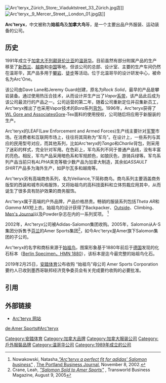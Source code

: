 {{NotChineseTitle|time=2015-12-14T04:26:21+00:00}}
{{Coord|49.304608|N|123.01397|W|region:CA-BC_scale:10000|display=title}}
{{Infobox company
| name = ARCTERYX Equipment Inc
| logo = Arcteryx_logo.jpg
| logo_alt = [[Archaeopteryx|Archaeopteryx]] fossil inspired logo as brand logo
| logo_caption = 
| type = [[子公司|子公司]]
| slogan = 
| founder = Dave Lane<br>Jeremy Guard
| foundation = Rock Solid（1989年）<br>Arc'teryx（1991年）<ref>{{cite web|url=https://vancouversun.com/business/teryx+flagship+store+lands+Kitsilano/8984473/story.html|title=Arc'teryx 'flagship' store lands in Kitsilano|publisher=[[Vancouver_Sun|Vancouver Sun]]|last=Mackie|first=John|date=October 2, 2013|accessdate=November 27, 2013|archive-date=2018-09-01|archive-url=https://web.archive.org/web/20180901052146/http://www.vancouversun.com/business/teryx+flagship+store+lands+Kitsilano/8984473/story.html|dead-url=no}}</ref>
| location = [[加拿大|加拿大]][[卑詩省|卑詩省]][[北溫哥華市|北溫哥華市]]
| num_locations = {{Unbulleted list|全球超過80間專門店|產品於全球超過3000個銷售點發售}}
| area_served = 全球
| industry = {{Unbulleted list|功能外套|運動服裝|[[背包|背包]]|{{le|攀岩用品|Rock-climbing equipment}}}}
| num_employees = {{Unbulleted list|全球1,200人（2020年）|60%雇員為女性<ref name=facts-sheet>[https://newsroom.arcteryx.com/corporate-factsheet.htm Corporate factsheet], newsroom.arcteryx.com, May 01, 2018
</ref>}}
| parent = {{le|所羅門集團|Salomon Group}}（2001年–2005年）<br>[[亚玛芬体育|亚玛芬体育]]（2005年至今）<br/><small>（[[安踏體育|安踏體育]]子公司）</small>
| divisions = {{Unbulleted list|[[#Veilance|Veilance]]|[[#LEAF|LEAF]]}}
| homepage = {{URL|arcteryx.com}}
}}
[[File:Arc'teryx_Zürich_Store;_Viaduktstreet_33_Zürich.jpg|thumb]]店]]
[[File:Arc'teryx,_9_Mercer_Street,_London_01.jpg|thumb]]{{le|默瑟街|Mercer Street, London}}店]]

'''Arc'teryx'''，中文被称为'''始祖鸟'''及'''加拿大鸟'''等，是一个主要出品户外服装、运动装备的公司。

==历史==
1991年成立于[[加拿大|加拿大]][[不列颠哥伦比亚|不列颠哥伦比亚]]的[[温哥华|温哥华]]。目前虽然有部分附属产品的生产移至了[[新西兰|新西兰]]、[[越南|越南]]和[[中国|中国]]等地，但该公司的总部、设计室、主要的生产车间仍然在温哥华，其产品多用于[[攀岩|攀岩]]、[[徒步|徒步]]等活动。位于北温哥华的设计研发中心，被命名为Arc'One。

该公司由Dave Lane和Jeremy Guard创建，原名为''Rock Solid''，最早的产品是攀岩装备。通过使用热压合技术，从而设计并生产出了''Vapor''[[系带|系带]]，该产品此后成为该公司最流行的产品之一。公司运营的第二年，随着公司重新定位并召集新员工，Arc'teryx推出了也采用Vapor技术的''Bora''系列[[背包|背包]]。1996年，Arc'teryx获得了[[WL_Gore_and_Associates|WL Gore and Associates]]Gore-Tex面料的使用授权，公司随后将应用于新服装的生产。

Arc'teryx的LEAF(Law Enforcement and Armed Forces)生产线主要针对[[武装力量|军]][[警察|警]]市场。在消费者和互联网市场上，往往将其简称为“军鸟”。在设计上，一些系列与其应的民用型号对应，而其他系列，比如Arc'teryx的''Tango''和''Charlie''背包，则采用了迷彩的样式，完全针对军用。在色彩上，军鸟系列不同于普通产品线，没有丰富的亮色。相反，军鸟产品采用暗色系和军规颜色，如狼灰色，游骑兵绿等。军鸟系列产品当前只有''ALPHA''夹克等极少数产品为加拿大制造，其余如''ASSAULT SHIRT''产品多为海外生产，如萨尔瓦多和越南等。

Arc'teryx另有高端商务系列，名为Veiliance,下简称商鸟。商鸟系列主要涵盖商务版型的西装和城市风格服饰，又将始祖鸟的高科技面料和立体剪裁应用其中，从而诞生了很多具有防护效果的商务服饰。

Arc'teryx属于高端的户外品牌，产品价格昂贵。畅销的服装系列包括''Theta AR''和''Gamma MX''短上衣。始祖鸟的设计获得了Backpacker、[[Outside|Outside]]、Climbing、[[Men's_Journal|Men's Journal]]以及Powder杂志在内的一系列奖项。
<ref name="portbizjournal">Nowakowski, Natasha,[http://www.bizjournals.com/portland/stories/2002/11/11/story3.html ''"Arc'teryx a perfect fit for adidas' Salomon business"''] {{Wayback|url=http://www.bizjournals.com/portland/stories/2002/11/11/story3.html |date=20070312073711 }}, [[American_City_Business_Journals|The Portland Business Journal]], November 8, 2002.</ref>

2002年，Arc'teryx公司被Adidas-Salomon集团收购。2005年，Salomon从A-S集团分拆售予[[芬兰|芬兰]]的Amer Sports集团<ref name="twsbiz">Crane, Leah, [http://www.twsbiz.com/twbiz/features/article/0,21214,1091755,00.html ''"Salomon Sold to Amer Sports"''] {{Wayback|url=http://www.twsbiz.com/twbiz/features/article/0,21214,1091755,00.html |date=20070310215958 }}, Transworld Business Magazine, August 9, 2005</ref>，如今Arc'teryx是Amer旗下Salomon集团的子公司。

Arc'teryx的名字和商标来源于[[始祖鸟|始祖鸟]]，图案形象基于1880年前后于[[德国|德国]]发现的化石标本（[[:Image:SArchaeopteryxBerlin2.jpg|Berlin Specimen，HMN 1880]]），该标本是迄今最完整的始祖鸟化石。

2019年2月25日，[[安踏体育|安踏体育]]公布收购 “始祖鸟”母公司 Amer Sports Corporation要约人已收到墨西哥联邦经济竞争委员会有关完成要约收购的必要批准。

== 引用 ==
<!--See http://en.wikipedia.org/wiki/Wikipedia:Footnotes for an explanation of how to 
generate footnotes using the <ref> tags-->
<references/>

== 外部链接 ==
*[http://www.arcteryx.com Arc'teryx 网站]{{Wayback|url=http://www.arcteryx.com/ |date=20100803190118 }}

[[Category:安踏体育|Category:安踏体育]]
[[Category:加拿大品牌|Category:加拿大品牌]]
[[Category:加拿大服装公司|Category:加拿大服装公司]]
[[Category:戶外服裝品牌|Category:戶外服裝品牌]]
[[Category:温哥华公司|Category:温哥华公司]]
[[Category:1989年成立的公司|Category:1989年成立的公司]]

[[de:Amer_Sports#Arc'teryx|de:Amer Sports#Arc'teryx]]